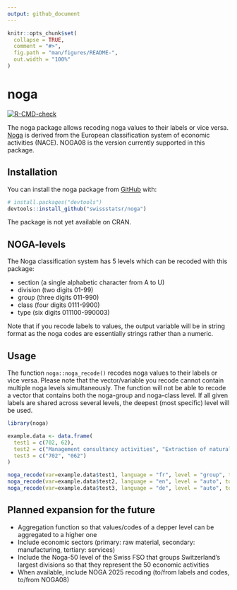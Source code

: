 ```yaml
---
output: github_document
---
```


<!-- README.md is generated from README.Rmd. Please edit that file -->

```r
knitr::opts_chunk$set(
  collapse = TRUE,
  comment = "#>",
  fig.path = "man/figures/README-",
  out.width = "100%"
)
```

# noga

<!-- badges: start -->
[![R-CMD-check](https://github.com/SwissStatsR/noga/actions/workflows/R-CMD-check.yaml/badge.svg)](https://github.com/SwissStatsR/noga/actions/workflows/R-CMD-check.yaml)
  <!-- badges: end -->

The noga package allows recoding noga values to their labels or vice versa. [Noga](https://www.bfs.admin.ch/bfs/en/home/statistics/industry-services/nomenclatures/noga.html) is derived from the European classification system of economic activities (NACE). NOGA08 is the version currently supported in this package.

## Installation

You can install the noga package from [GitHub](https://github.com/) with:

``` r
# install.packages("devtools")
devtools::install_github("swissstatsr/noga")
```

The package is not yet available on CRAN.

## NOGA-levels

The Noga classification system has 5 levels which can be recoded with this package:

- section (a single alphabetic character from A to U)
- division (two digits 01-99)
- group (three digits 011-990)
- class (four digits 0111-9900)
- type (six digits 011100-990003)

Note that if you recode labels to values, the output variable will be in string format as the noga codes are essentially strings rather than a numeric.

## Usage

The function `noga::noga_recode()` recodes noga values to their labels or vice versa. Please note that the vector/variable you recode cannot contain multiple noga levels simultaneously. The function will not be able to recode a vector that contains both the noga-group and noga-class level. If all given labels are shared across several levels, the deepest (most specific) level will be used.

```r
library(noga)

example.data <- data.frame(
  test1 = c(702, 62),
  test2 = c("Management consultancy activities", "Extraction of natural gas"),
  test3 = c("702", "062")
)

noga_recode(var=example.data$test1, language = "fr", level = "group", to = "auto")
noga_recode(var=example.data$test2, language = "en", level = "auto", to = "values")
noga_recode(var=example.data$test3, language = "de", level = "auto", to = "auto")
```

## Planned expansion for the future
- Aggregation function so that values/codes of a depper level can be aggregated to a higher one
- Include economic sectors (primary: raw material, secondary: manufacturing, tertiary: services)
- Include the Noga-50 level of the Swiss FSO that groups Switzerland's largest divisions so that they represent the 50 economic activities
- When available, include NOGA 2025 recoding (to/from labels and codes, to/from NOGA08)
